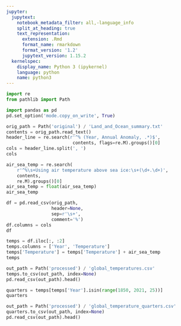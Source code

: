 ```yaml
---
jupyter:
  jupytext:
    notebook_metadata_filter: all,-language_info
    split_at_heading: true
    text_representation:
      extension: .Rmd
      format_name: rmarkdown
      format_version: '1.2'
      jupytext_version: 1.15.2
  kernelspec:
    display_name: Python 3 (ipykernel)
    language: python
    name: python3
---
```


```python
import re
from pathlib import Path

import pandas as pd
pd.set_option('mode.copy_on_write', True)
```

```python
orig_path = Path('original') / 'Land_and_Ocean_summary.txt'
contents = orig_path.read_text()
header_line = re.search(r'^% (Year, Annual Anomaly, .*)$',
                         contents, flags=re.M).groups()[0]
cols = header_line.split(', ')
cols
```

```python
air_sea_temp = re.search(
    r'^%\s+Using air temperature above sea ice:\s+(\d+.\d+)',
    contents,
    re.M).groups()[0]
air_sea_temp = float(air_sea_temp)
air_sea_temp
```

```python
df = pd.read_csv(orig_path,
                 header=None,
                 sep=r'\s+',
                 comment='%')
df.columns = cols
df
```

```python
temps = df.iloc[:, :2]
temps.columns = ['Year', 'Temperature']
temps['Temperature'] = temps['Temperature'] + air_sea_temp
temps
```

```python
out_path = Path('processed') / 'global_temperatures.csv'
temps.to_csv(out_path, index=None)
pd.read_csv(out_path).head()
```

```python
quarters = temps[temps['Year'].isin(range(1850, 2021, 25))]
quarters
```

```python
out_path = Path('processed') / 'global_temperature_quarters.csv'
quarters.to_csv(out_path, index=None)
pd.read_csv(out_path).head()
```
